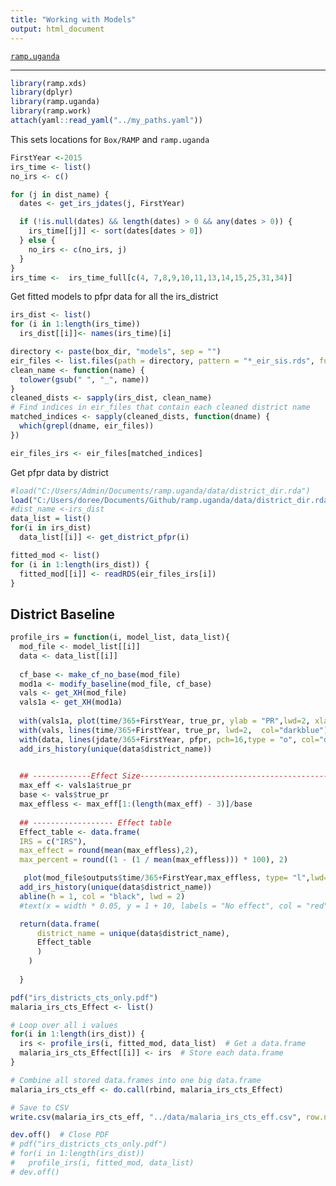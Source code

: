 ```yaml
---
title: "Working with Models"
output: html_document
---
```


[`ramp.uganda`](../index.html)

***


```r
library(ramp.xds)
library(dplyr)
library(ramp.uganda)
library(ramp.work)
attach(yaml::read_yaml("../my_paths.yaml")) 
``` 

This sets locations for `Box/RAMP` and `ramp.uganda` 



```r
FirstYear <-2015
irs_time <- list()
no_irs <- c()

for (j in dist_name) {
  dates <- get_irs_jdates(j, FirstYear)

  if (!is.null(dates) && length(dates) > 0 && any(dates > 0)) {
    irs_time[[j]] <- sort(dates[dates > 0])
  } else {
    no_irs <- c(no_irs, j)
  }
}
irs_time <-  irs_time_full[c(4, 7,8,9,10,11,13,14,15,25,31,34)]
```
Get fitted models to pfpr data for all the irs_district

```r
irs_dist <- list()
for (i in 1:length(irs_time))
  irs_dist[[i]]<- names(irs_time)[i]
```

```r
directory <- paste(box_dir, "models", sep = "") 
eir_files <- list.files(path = directory, pattern = "*_eir_sis.rds", full.names = TRUE)
clean_name <- function(name) {
  tolower(gsub(" ", "_", name))
}
cleaned_dists <- sapply(irs_dist, clean_name)
# Find indices in eir_files that contain each cleaned district name
matched_indices <- sapply(cleaned_dists, function(dname) {
  which(grepl(dname, eir_files))
})

eir_files_irs <- eir_files[matched_indices]
```


Get pfpr data by district 
```r
#load("C:/Users/Admin/Documents/ramp.uganda/data/district_dir.rda")
load("C:/Users/doree/Documents/Github/ramp.uganda/data/district_dir.rda")
#dist_name <-irs_dist
data_list = list()
for(i in irs_dist)
  data_list[[i]] <- get_district_pfpr(i)
```


```r
fitted_mod <- list()
for (i in 1:length(irs_dist)) {
  fitted_mod[[i]] <- readRDS(eir_files_irs[i])
}
```



## District Baseline

```r
profile_irs = function(i, model_list, data_list){
  mod_file <- model_list[[i]]
  data <- data_list[[i]]
  
  cf_base <- make_cf_no_base(mod_file)
  mod1a <- modify_baseline(mod_file, cf_base) 
  vals <- get_XH(mod_file)
  vals1a <- get_XH(mod1a)
  
  with(vals1a, plot(time/365+FirstYear, true_pr, ylab = "PR",lwd=2, xlab = "Time", main=unique(data$district_name), type = "l", ylim = c(0,1), col="darkred"))
  with(vals, lines(time/365+FirstYear, true_pr, lwd=2,  col="darkblue"))
  with(data, lines(jdate/365+FirstYear, pfpr, pch=16,type = "o", col="darkblue"))
  add_irs_history(unique(data$district_name))
     

  ## -------------Effect Size--------------------------------------------------------------------------
  max_eff <- vals1a$true_pr
  base <- vals$true_pr
  max_effless <- max_eff[1:(length(max_eff) - 3)]/base
  
  ## ------------------ Effect table
  Effect_table <- data.frame(
  IRS = c("IRS"),
  max_effect = round(mean(max_effless),2),
  max_percent = round((1 - (1 / mean(max_effless))) * 100), 2)

   plot(mod_file$outputs$time/365+FirstYear,max_effless, type= "l",lwd= 2, col="darkred" , main=unique(data$district_name), xlab = "Time", ylab = "Effect Sizes", ylim = c(0, max(max_effless)) )
  add_irs_history(unique(data$district_name))
  abline(h = 1, col = "black", lwd = 2)
  #text(x = width * 0.05, y = 1 + 10, labels = "No effect", col = "red", cex = 1.2, pos = 4)

  return(data.frame(
      district_name = unique(data$district_name),
      Effect_table
      )
    )
  
  }

```

```r
pdf("irs_districts_cts_only.pdf")
malaria_irs_cts_Effect <- list()

# Loop over all i values
for(i in 1:length(irs_dist)) {
  irs <- profile_irs(i, fitted_mod, data_list)  # Get a data.frame
  malaria_irs_cts_Effect[[i]] <- irs  # Store each data.frame
}

# Combine all stored data.frames into one big data.frame
malaria_irs_cts_eff <- do.call(rbind, malaria_irs_cts_Effect)

# Save to CSV
write.csv(malaria_irs_cts_eff, "../data/malaria_irs_cts_eff.csv", row.names = FALSE)

dev.off()  # Close PDF
# pdf("irs_districts_cts_only.pdf")
# for(i in 1:length(irs_dist))
#   profile_irs(i, fitted_mod, data_list)
# dev.off()
```

